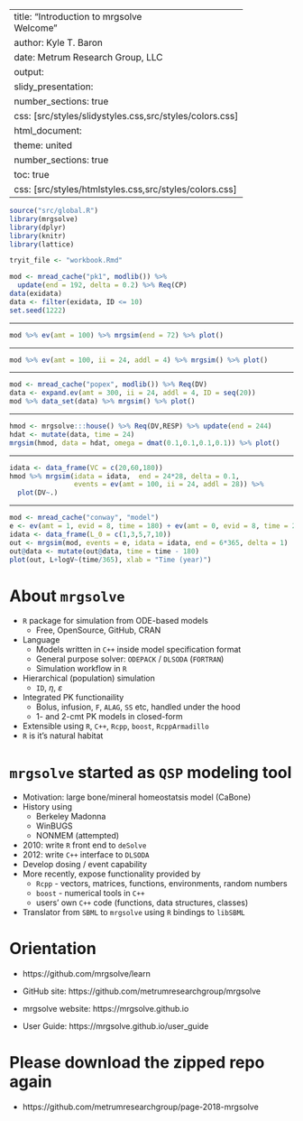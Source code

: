 
---
title: "Introduction to <grn>mrgsolve</grn><BR>Welcome"
author: Kyle T. Baron
date: Metrum Research Group, LLC
output: 
  slidy_presentation:
    number_sections: true
    css: [src/styles/slidystyles.css,src/styles/colors.css]
  html_document:
    theme: united
    number_sections: true
    toc: true
    css: [src/styles/htmlstyles.css,src/styles/colors.css]
---



```r
source("src/global.R")
library(mrgsolve)
library(dplyr)
library(knitr)
library(lattice)

tryit_file <- "workbook.Rmd"
```

```r
mod <- mread_cache("pk1", modlib()) %>% 
  update(end = 192, delta = 0.2) %>% Req(CP)
data(exidata)
data <- filter(exidata, ID <= 10)
set.seed(1222)
```


---

```r
mod %>% ev(amt = 100) %>% mrgsim(end = 72) %>% plot()
```

---

```r
mod %>% ev(amt = 100, ii = 24, addl = 4) %>% mrgsim() %>% plot()
```

---

```r
mod <- mread_cache("popex", modlib()) %>% Req(DV)
data <- expand.ev(amt = 300, ii = 24, addl = 4, ID = seq(20))
mod %>% data_set(data) %>% mrgsim() %>% plot()
```

---

```r
hmod <- mrgsolve:::house() %>% Req(DV,RESP) %>% update(end = 244)
hdat <- mutate(data, time = 24)
mrgsim(hmod, data = hdat, omega = dmat(0.1,0.1,0.1,0.1)) %>% plot()
```

---

```r
idata <- data_frame(VC = c(20,60,180))
hmod %>% mrgsim(idata = idata,  end = 24*28, delta = 0.1,
                events = ev(amt = 100, ii = 24, addl = 28)) %>%
  plot(DV~.)
```


---

```r
mod <- mread_cache("conway", "model")
e <- ev(amt = 1, evid = 8, time = 180) + ev(amt = 0, evid = 8, time = 2.5*365)
idata <- data_frame(L_0 = c(1,3,5,7,10))
out <- mrgsim(mod, events = e, idata = idata, end = 6*365, delta = 1)
out@data <- mutate(out@data, time = time - 180)
plot(out, L+logV~(time/365), xlab = "Time (year)")
```


# About `mrgsolve` 

- `R` package for simulation from ODE-based models
    - Free, OpenSource, GitHub, CRAN
- Language
    - Models written in `C++` inside model specification format
    - General purpose solver: `ODEPACK` / `DLSODA` (`FORTRAN`)
    - Simulation workflow in `R`
- Hierarchical (population) simulation
    - `ID`, $\eta$, $\varepsilon$
- Integrated PK functionaility
    - Bolus, infusion, `F`, `ALAG`, `SS` etc, handled under the hood
    - 1- and 2-cmt PK models in closed-form
- Extensible using `R`, `C++`, `Rcpp`, `boost`, `RcppArmadillo`
- `R` is it's natural habitat

# `mrgsolve` started as `QSP` modeling tool
- Motivation: large bone/mineral homeostatsis model (CaBone)
- History using
    - Berkeley Madonna
    - WinBUGS
    - NONMEM (attempted)
- 2010: write `R` front end to `deSolve`
- 2012: write `C++` interface to `DLSODA`
- Develop dosing / event capability
- More recently, expose functionality provided by
    - `Rcpp` - vectors, matrices, functions, environments, random numbers 
    - `boost` - numerical tools in `C++`
    - users' own `C++` code (functions, data structures, classes)
- Translator from `SBML` to `mrgsolve` using `R` bindings to `libSBML`   


# Orientation

- https://github.com/mrgsolve/learn

- GitHub site: https://github.com/metrumresearchgroup/mrgsolve

- mrgsolve website: https://mrgsolve.github.io

- User Guide: https://mrgsolve.github.io/user_guide

# Please download the zipped repo again

- https://github.com/metrumresearchgroup/page-2018-mrgsolve



